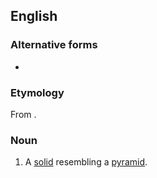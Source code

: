 ==English==

===Alternative forms===
* {{l|en|pyramoid}}

===Etymology===
From {{suffix|pyramid|oid|lang=en}}.

===Noun===
{{en-noun}}

# {{lb|en|geometry}} A [[solid]] resembling a [[pyramid]].
#: {{rfquotek|Barlow}}
